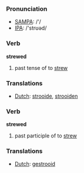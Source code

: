 === Pronunciation ===
*[[w:SAMPA|SAMPA]]: /'/
*[[w:IPA|IPA]]: /'strʊəd/

=== Verb ===

'''strewed'''

# past tense of to [[strew]]

=== Translations ===
*[[Dutch]]: [[strooide]], [[strooiden]]

=== Verb ===

'''strewed'''

# past participle of to [[strew]]

=== Translations ===
*[[Dutch]]: [[gestrooid]]